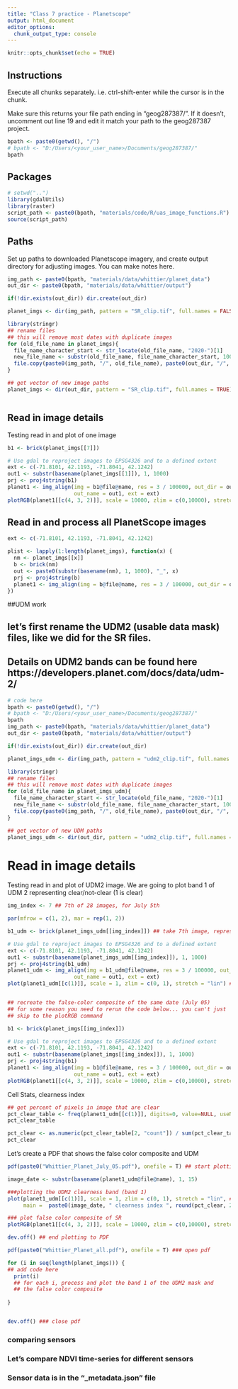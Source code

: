```yaml
---
title: "Class 7 practice - Planetscope"
output: html_document
editor_options: 
  chunk_output_type: console
---
```


```r
knitr::opts_chunk$set(echo = TRUE)
```


## Instructions
Execute all chunks separately. i.e. ctrl-shift-enter while the cursor is in the chunk. 

Make sure this returns your file path ending in "geog287387/". If it doesn't, uncomment out line 19 and edit it match your path to the geog287387 project.  
```r
bpath <- paste0(getwd(), "/")
# bpath <- "D:/Users/<your_user_name>/Documents/geog287387/"
bpath
```


## Packages
```r
# setwd("..")
library(gdalUtils)
library(raster)
script_path <- paste0(bpath, "materials/code/R/uas_image_functions.R")
source(script_path)
```

## Paths
Set up paths to downloaded Planetscope imagery, and create output directory for adjusting images. You can make notes here. 
```r
img_path <- paste0(bpath, "materials/data/whittier/planet_data")
out_dir <- paste0(bpath, "materials/data/whittier/output")

if(!dir.exists(out_dir)) dir.create(out_dir)

planet_imgs <- dir(img_path, pattern = "SR_clip.tif", full.names = FALSE)

library(stringr)
## rename files
## this will remove most dates with duplicate images
for (old_file_name in planet_imgs){
  file_name_character_start <- str_locate(old_file_name, "2020-")[1]
  new_file_name <- substr(old_file_name, file_name_character_start, 1000)
  file.copy(paste0(img_path, "/", old_file_name), paste0(out_dir, "/", new_file_name))
}

## get vector of new image paths
planet_imgs <- dir(out_dir, pattern = "SR_clip.tif", full.names = TRUE)



```

## Read in image details

Testing read in and plot of one image
```r
b1 <- brick(planet_imgs[[7]])

# Use gdal to reproject images to EPSG4326 and to a defined extent
ext <- c(-71.8101, 42.1193, -71.8041, 42.1242)
out1 <- substr(basename(planet_imgs[[1]]), 1, 1000)
prj <- proj4string(b1)
planet1 <- img_align(img = b1@file@name, res = 3 / 100000, out_dir = out_dir, 
                     out_name = out1, ext = ext)
plotRGB(planet1[[c(4, 3, 2)]], scale = 10000, zlim = c(0,10000), stretch = "lin")
```

## Read in and process all PlanetScope images
```r
ext <- c(-71.8101, 42.1193, -71.8041, 42.1242)

plist <- lapply(1:length(planet_imgs), function(x) {
  nm <- planet_imgs[[x]]
  b <- brick(nm)
  out <- paste0(substr(basename(nm), 1, 1000), "_", x)
  prj <- proj4string(b)
  planet1 <- img_align(img = b@file@name, res = 3 / 100000, out_dir = out_dir,                        out_name = out, ext = ext)
})
```


##############

##UDM work

## let's first rename the UDM2 (usable data mask) files, like we did for the SR files.
## Details on UDM2 bands can be found here https://developers.planet.com/docs/data/udm-2/
```r


# code here
bpath <- paste0(getwd(), "/")
# bpath <- "D:/Users/<your_user_name>/Documents/geog287387/"
bpath
img_path <- paste0(bpath, "materials/data/whittier/planet_data")
out_dir <- paste0(bpath, "materials/data/whittier/output")

if(!dir.exists(out_dir)) dir.create(out_dir)

planet_imgs_udm <- dir(img_path, pattern = "udm2_clip.tif", full.names = FALSE)

library(stringr)
## rename files
## this will remove most dates with duplicate images
for (old_file_name in planet_imgs_udm){
  file_name_character_start <- str_locate(old_file_name, "2020-")[1]
  new_file_name <- substr(old_file_name, file_name_character_start, 1000)
  file.copy(paste0(img_path, "/", old_file_name), paste0(out_dir, "/", new_file_name))
}

## get vector of new UDM paths
planet_imgs_udm <- dir(out_dir, pattern = "udm2_clip.tif", full.names = TRUE)

```

# Read in image details

Testing read in and plot of UDM2 image. We are going to plot band 1 of UDM 2 representing clear/not-clear (1 is clear)
```r
img_index <- 7 ## 7th of 28 images, for July 5th

par(mfrow = c(1, 2), mar = rep(1, 2))

b1_udm <- brick(planet_imgs_udm[[img_index]]) ## take 7th image, representing July 05, 2020

# Use gdal to reproject images to EPSG4326 and to a defined extent
ext <- c(-71.8101, 42.1193, -71.8041, 42.1242)
out1 <- substr(basename(planet_imgs_udm[[img_index]]), 1, 1000)
prj <- proj4string(b1_udm)
planet1_udm <- img_align(img = b1_udm@file@name, res = 3 / 100000, out_dir = out_dir, 
                     out_name = out1, ext = ext)
plot(planet1_udm[[c(1)]], scale = 1, zlim = c(0, 1), stretch = "lin") ## band 1 is clearness index


## recreate the false-color composite of the same date (July 05)
## for some reason you need to rerun the code below... you can't just 
## skip to the plotRGB command

b1 <- brick(planet_imgs[[img_index]])

# Use gdal to reproject images to EPSG4326 and to a defined extent
ext <- c(-71.8101, 42.1193, -71.8041, 42.1242)
out1 <- substr(basename(planet_imgs[[img_index]]), 1, 1000)
prj <- proj4string(b1)
planet1 <- img_align(img = b1@file@name, res = 3 / 100000, out_dir = out_dir, 
                     out_name = out1, ext = ext)
plotRGB(planet1[[c(4, 3, 2)]], scale = 10000, zlim = c(0,10000), stretch = "lin")
```


Cell Stats, clearness index
```r

## get percent of pixels in image that are clear
pct_clear_table <- freq(planet1_udm[[c(1)]], digits=0, value=NULL, useNA='ifany', progress='')
pct_clear_table

pct_clear <- as.numeric(pct_clear_table[2, "count"]) / sum(pct_clear_table[ , "count"])
pct_clear


```


Let's create a PDF that shows the false color composite and UDM
```r

pdf(paste0("Whittier_Planet_July_05.pdf"), onefile = T) ## start plotting to PDF

image_date <- substr(basename(planet1_udm@file@name), 1, 15) 

###plotting the UDM2 clearness band (band 1)
plot(planet1_udm[[c(1)]], scale = 1, zlim = c(0, 1), stretch = "lin", ## band 1 is clearness index
     main =  paste0(image_date, " clearness index ", round(pct_clear, 2)))

### plot false color composite of SR 
plotRGB(planet1[[c(4, 3, 2)]], scale = 10000, zlim = c(0,10000), stretch = "lin")

dev.off() ## end plotting to PDF


```


```r
pdf(paste0("Whittier_Planet_all.pdf"), onefile = T) ### open pdf

for (i in seq(length(planet_imgs))) {
## add code here
  print(i)
  ## for each i, process and plot the band 1 of the UDM2 mask and 
  ## the false color composite
  
}


dev.off() ### close pdf
```


### comparing sensors
### Let's compare NDVI time-series for different sensors
### Sensor data is in the "_metadata.json" file
```r



```
